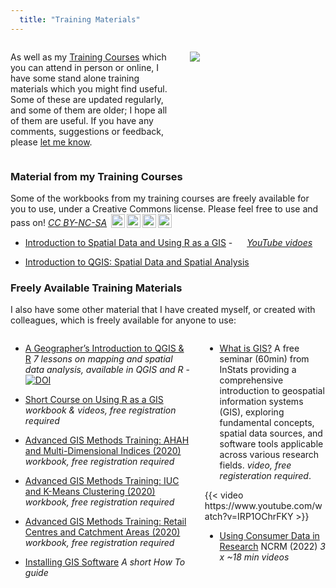 ```yaml
---
  title: "Training Materials"
---
```


::: columns
::: {.column width="55%"}
As well as my [Training Courses](training-courses.html) which you can attend in person or online, I have some stand alone training materials which you might find useful. Some of these are updated regularly, and some of them are older; I hope all of them are useful. If you have any comments, suggestions or feedback, please [let me know](index.html).
:::

::: {.column width="45%"}
![](images/workbook.png)
:::
:::

### Material from my Training Courses

Some of the workbooks from my training courses are freely available for you to use, under a Creative Commons license. Please feel free to use and pass on! [*CC BY-NC-SA*](http://creativecommons.org/licenses/by-nc-sa/4.0/) <img style="height:22px!important;margin-left:3px;vertical-align:text-bottom;" src="https://mirrors.creativecommons.org/presskit/icons/cc.svg?ref=chooser-v1"><img style="height:22px!important;margin-left:3px;vertical-align:text-bottom;" src="https://mirrors.creativecommons.org/presskit/icons/by.svg?ref=chooser-v1"><img style="height:22px!important;margin-left:3px;vertical-align:text-bottom;" src="https://mirrors.creativecommons.org/presskit/icons/nc.svg?ref=chooser-v1"><img style="height:22px!important;margin-left:3px;vertical-align:text-bottom;" src="https://mirrors.creativecommons.org/presskit/icons/sa.svg?ref=chooser-v1">

-   [Introduction to Spatial Data and Using R as a GIS](https://github.com/nickbearman/intro-r-spatial-analysis/?tab=readme-ov-file#introduction-to-spatial-data-and-using-r-as-a-gis) -  ![](images/youtube.png){height="15"} *[YouTube vidoes](https://www.youtube.com/watch?v=GeC3vX3eSdQ&list=PL2cx4rRovg3yDLudxo6SxjMuY1-HJu7AP)*

-   [Introduction to QGIS: Spatial Data and Spatial Analysis](https://github.com/nickbearman/intro-qgis-spatial-data?tab=readme-ov-file#introduction-to-qgis-spatial-data-and-spatial-analysis)

### Freely Available Training Materials

I also have some other material that I have created myself, or created with colleagues, which is freely available for anyone to use:

::: columns
::: {.column width="60%"}
-   [A Geographer's Introduction to QGIS & R](https://www.rgs.org/research/higher-education-resources/a-geographers-introduction-to-qgis) *7 lessons on mapping and spatial data analysis, available in QGIS and R* -  [![DOI](https://zenodo.org/badge/DOI/10.5281/zenodo.13626798.svg)](https://doi.org/10.5281/zenodo.13626798)

-   [Short Course on Using R as a GIS](https://data.geods.ac.uk/dataset/short-course-on-using-r-as-a-gis) *workbook & videos, free registration required*

-   [Advanced GIS Methods Training: AHAH and Multi-Dimensional Indices (2020)](https://data.geods.ac.uk/dataset/advanced-gis-methods-training-ahah-and-multi-dimensional-indices) *workbook, free registration required*

-   [Advanced GIS Methods Training: IUC and K-Means Clustering (2020)](https://data.geods.ac.uk/dataset/advanced-gis-methods-training-iuc-and-k-means-clustering) *workbook, free registration required*

-   [Advanced GIS Methods Training: Retail Centres and Catchment Areas (2020)](https://data.geods.ac.uk/dataset/advanced-gis-methods-training-retail-centres-and-catchment-areas) *workbook, free registration required*

-   [Installing GIS Software](https://nickbearman.github.io/installing-software/) *A short How To guide*

<!-- SODA training materials -->
:::

::: {.column width="40%"}

-   [What is GIS?](https://instats.org/seminar/what-is-gis-free-seminar) A free seminar (60min) from InStats providing a comprehensive introduction to geospatial information systems (GIS), exploring fundamental concepts, spatial data sources, and software tools applicable across various research fields. *video, free registeration required*.  

{{< video https://www.youtube.com/watch?v=IRP1OChrFKY >}}

-   [Using Consumer Data in Research](https://www.dementiaresearcher.nihr.ac.uk/using-consumer-data-in-r) NCRM (2022) *3 x \~18 min videos*

:::
:::
